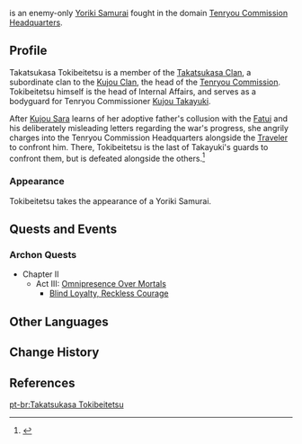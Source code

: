 {{Character Infobox
|type             = Open-World NPC
|image            = NPC Takatsukasa Tokibeitetsu.png
|region           = Inazuma
|location         = Inazuma
|affiliation      = Tenryou Commission
|affiliation2     = Takatsukasa Clan
|ancestry         = Takatsukasa Clan
|title            = Internal Affairs Head
}}
{{Lang|'''Takatsukasa Tokibeitetsu'''|ja=鷹司時兵衛徹|ja_rm=Takatsukasa Tokibeitetsu}} is an enemy-only [[Yoriki Samurai]] fought in the {{Quest|Blind Loyalty, Reckless Courage}} domain [[Tenryou Commission Headquarters (Domain)|Tenryou Commission Headquarters]].

==Profile==
Takatsukasa Tokibeitetsu is a member of the [[Takatsukasa Clan]], a subordinate clan to the [[Kujou Clan]], the head of the [[Tenryou Commission]]. Tokibeitetsu himself is the head of Internal Affairs, and serves as a bodyguard for Tenryou Commissioner [[Kujou Takayuki]].

After [[Kujou Sara]] learns of her adoptive father's collusion with the [[Fatui]] and his deliberately misleading letters regarding the war's progress, she angrily charges into the Tenryou Commission Headquarters alongside the [[Traveler]] to confront him. There, Tokibeitetsu is the last of Takayuki's guards to confront them, but is defeated alongside the others.<ref>{{Ref/Quest|Blind Loyalty, Reckless Courage}}</ref>

===Appearance===
Tokibeitetsu takes the appearance of a Yoriki Samurai.

==Quests and Events==
===Archon Quests===
*Chapter II
**Act III: [[Omnipresence Over Mortals]]
***[[Blind Loyalty, Reckless Courage]]

==Other Languages==
{{Other Languages
|default_hidden=1
|en      = Takatsukasa Tokibeitetsu
|zhs     = 鹰司时兵卫彻
|zhs_rm  = Yīngsī Shíbīngwèichè
|zht     = 鷹司時兵衛徹
|zht_rm  = Yīngsī Shíbīngwèichè
|ja      = 鷹司時兵衛徹
|ja_rm   = Takatsukasa Tokibeitetsu
|ko      = //타카츠카사 토키베이테츠//
|es      = Takatsukasa Tokibeitetsu
|fr      = Takatsukasa Tokibeitetsu
|ru      = Такацукаса Токибэйтэцу
|th      = Takatsukasa Tokibeitetsu
|vi      = Binh Lính Takatsukasa
|de      = Takatsukasa Tokibeitetsu
|id      = Takatsukasa Tokibeitetsu
|pt      = Takatsukasa Tokibeitetsu
|tr      = Takatsukasa Tokibeitetsu
|it      = Takatsukasa Tokibeitetsu
}}

==Change History==
{{Change History|2.1}}

==References==
{{Reflist}}

[[pt-br:Takatsukasa Tokibeitetsu]]